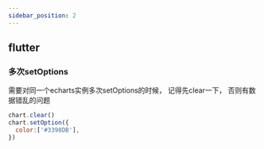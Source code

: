 ```yaml
---
sidebar_position: 2
---
```


## flutter

### 多次setOptions

需要对同一个echarts实例多次setOptions的时候，
记得先clear一下， 否则有数据错乱的问题
```js
chart.clear()
chart.setOption({
  color:['#3398DB'],
})
```
